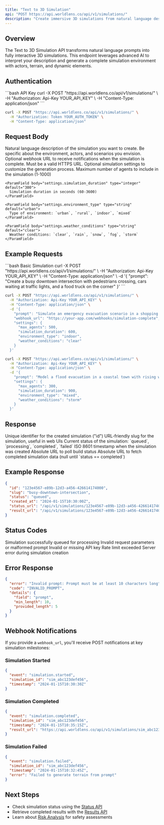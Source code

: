 ```yaml
---
title: "Text to 3D Simulation"
api: "POST https://api.worldlens.co/api/v1/simulations/"
description: "Create immersive 3D simulations from natural language descriptions"
---
```


## Overview

The Text to 3D Simulation API transforms natural language prompts into fully interactive 3D simulations. This endpoint leverages advanced AI to interpret your description and generate a complete simulation environment with actors, terrain, and dynamic elements.

## Authentication

<CodeGroup>
```bash API Key
curl -X POST "https://api.worldlens.co/api/v1/simulations/" \
  -H "Authorization: Api-Key YOUR_API_KEY" \
  -H "Content-Type: application/json"
```

```bash Token
curl -X POST "https://api.worldlens.co/api/v1/simulations/" \
  -H "Authorization: Token YOUR_AUTH_TOKEN" \
  -H "Content-Type: application/json"
```
</CodeGroup>

## Request Body

<ParamField body="prompt" type="string" required>
  Natural language description of the simulation you want to create. Be specific about the environment, actors, and scenarios you envision.
</ParamField>

<ParamField body="webhook_url" type="string">
  Optional webhook URL to receive notifications when the simulation is complete. Must be a valid HTTPS URL.
</ParamField>

<ParamField body="settings" type="object">
  Optional simulation settings to customize the generation process.
  
  <Expandable title="settings properties">
    <ParamField body="settings.max_agents" type="integer" default="100">
      Maximum number of agents to include in the simulation (1-1000)
    </ParamField>
    
    <ParamField body="settings.simulation_duration" type="integer" default="300">
      Simulation duration in seconds (60-3600)
    </ParamField>
    
    <ParamField body="settings.environment_type" type="string" default="urban">
      Type of environment: `urban`, `rural`, `indoor`, `mixed`
    </ParamField>
    
    <ParamField body="settings.weather_conditions" type="string" default="clear">
      Weather conditions: `clear`, `rain`, `snow`, `fog`, `storm`
    </ParamField>
  </Expandable>
</ParamField>

## Example Requests

<CodeGroup>
```bash Basic Simulation
curl -X POST "https://api.worldlens.co/api/v1/simulations/" \
  -H "Authorization: Api-Key YOUR_API_KEY" \
  -H "Content-Type: application/json" \
  -d '{
    "prompt": "Create a busy downtown intersection with pedestrians crossing, cars waiting at traffic lights, and a food truck on the corner"
  }'
```

```bash Advanced Simulation
curl -X POST "https://api.worldlens.co/api/v1/simulations/" \
  -H "Authorization: Api-Key YOUR_API_KEY" \
  -H "Content-Type: application/json" \
  -d '{
    "prompt": "Simulate an emergency evacuation scenario in a shopping mall with multiple exits, crowds of people, and emergency vehicles arriving",
    "webhook_url": "https://your-app.com/webhooks/simulation-complete",
    "settings": {
      "max_agents": 500,
      "simulation_duration": 600,
      "environment_type": "indoor",
      "weather_conditions": "clear"
    }
  }'
```

```bash Disaster Scenario
curl -X POST "https://api.worldlens.co/api/v1/simulations/" \
  -H "Authorization: Api-Key YOUR_API_KEY" \
  -H "Content-Type: application/json" \
  -d '{
    "prompt": "Model a flood evacuation in a coastal town with rising water levels, emergency responders, and residents moving to higher ground",
    "settings": {
      "max_agents": 300,
      "simulation_duration": 900,
      "environment_type": "mixed",
      "weather_conditions": "storm"
    }
  }'
```
</CodeGroup>

## Response

<ResponseField name="simulation_id" type="string">
  Unique identifier for the created simulation ("id")
</ResponseField>

<ResponseField name="slug" type="string">
  URL-friendly slug for the simulation, useful in web UIs
</ResponseField>

<ResponseField name="status" type="string">
  Current status of the simulation: `queued`, `processing`, `completed`, `failed`
</ResponseField>

<ResponseField name="created_at" type="string">
  ISO 8601 timestamp when the simulation was created
</ResponseField>

<ResponseField name="status_url" type="string">
  Absolute URL to poll build status
</ResponseField>

<ResponseField name="result_url" type="string">
  Absolute URL to fetch completed simulation data (null until `status == completed`)
</ResponseField>

## Example Response

```json
{
  "id": "123e4567-e89b-12d3-a456-426614174000",
  "slug": "busy-downtown-intersection",
  "status": "queued",
  "created_at": "2024-01-15T10:30:00Z",
  "status_url": "/api/v1/simulations/123e4567-e89b-12d3-a456-426614174000/status/",
  "result_url": "/api/v1/simulations/123e4567-e89b-12d3-a456-426614174000/"
}
```

## Status Codes

<ResponseField name="201" type="Created">
  Simulation successfully queued for processing
</ResponseField>

<ResponseField name="400" type="Bad Request">
  Invalid request parameters or malformed prompt
</ResponseField>

<ResponseField name="401" type="Unauthorized">
  Invalid or missing API key
</ResponseField>

<ResponseField name="429" type="Too Many Requests">
  Rate limit exceeded
</ResponseField>

<ResponseField name="500" type="Internal Server Error">
  Server error during simulation creation
</ResponseField>

## Error Response

```json
{
  "error": "Invalid prompt: Prompt must be at least 10 characters long",
  "code": "INVALID_PROMPT",
  "details": {
    "field": "prompt",
    "min_length": 10,
    "provided_length": 5
  }
}
```

## Webhook Notifications

If you provide a `webhook_url`, you'll receive POST notifications at key simulation milestones:

### Simulation Started
```json
{
  "event": "simulation.started",
  "simulation_id": "sim_abc123def456",
  "timestamp": "2024-01-15T10:30:30Z"
}
```

### Simulation Completed
```json
{
  "event": "simulation.completed",
  "simulation_id": "sim_abc123def456",
  "timestamp": "2024-01-15T10:35:15Z",
  "result_url": "https://api.worldlens.co/api/v1/simulations/sim_abc123def456/"
}
```

### Simulation Failed
```json
{
  "event": "simulation.failed",
  "simulation_id": "sim_abc123def456",
  "timestamp": "2024-01-15T10:32:45Z",
  "error": "Failed to generate terrain from prompt"
}
```

## Next Steps

- Check simulation status using the [Status API](/api-reference/simulation/status)
- Retrieve completed results with the [Results API](/api-reference/simulation/results)
- Learn about [Risk Analysis](/api-reference/risk/route-analysis) for safety assessments 